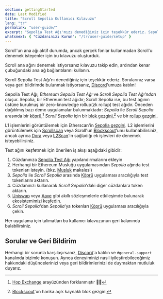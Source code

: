 ```yaml
---
section: gettingStarted
date: Last Modified
title: "Scroll Sepolia Kullanıcı Kılavuzu"
lang: "tr"
permalink: "user-guide/"
excerpt: "Sepolia Test Ağı'mızı denediğiniz için teşekkür ederiz. Sepolia Ağı, Ethereum Sepolia Test Ağı'nı ve Scroll Sepolia Test Ağı'nı içerir."
whatsnext: { "Cüzdanınızı Kurun": "/tr/user-guide/setup" }
---
```



<Aside type="tip" title="Ana ağ aktif!">

Scroll'un ana ağı aktif durumda, ancak gerçek fonlar kullanmadan Scroll'u denemek isteyenler için bu kılavuzu oluşturduk.

Scroll ana ağını denemek istiyorsanız kılavuzu takip edin, ardından kenar çubuğundaki ana ağ bağlantılarını kullanın.

</Aside>

Scroll Sepolia Test Ağı'nı denediğiniz için teşekkür ederiz. Sorularınız varsa veya geri bildirimde bulunmak istiyorsanız, [Discord](https://discord.gg/scroll)'umuza katılın!

Sepolia Test Ağı, _Ethereum Sepolia Test Ağı_ ve _Scroll Sepolia Test Ağı'ndan_ oluşur. Sepolia, bir Ethereum test ağıdır; Scroll Sepolia ise, bu test ağının üstüne kurulmuş bir zero-knowledge rollup(zk rollup) test ağıdır. Önceden dağıtılmış bazı demo uygulamalar bulunmaktadır: _Sepolia_ ile _Scroll Sepolia_ arasında bir [köprü](https://sepolia.scroll.io/bridge),[^1] _Scroll Sepolia_ için bir [blok gezgini](https://sepolia-blockscout.scroll.io/),[^2] ve bir [rollup gezgini](https://sepolia.scroll.io/rollupscan).

L1 işlemlerini görüntülemek için Etherscan'in [Sepolia gezgini](https://sepolia.etherscan.io/). 
L2 işlemlerini görüntülemek için [Scrollscan](https://sepolia.scrollscan.com) veya Scroll'un [Blockscout](https://sepolia-blockscout.scroll.io/)'unu kullanabilirsiniz, ancak ayrıca [Dora](https://www.ondora.xyz/network/scroll-sepolia/interactions) veya [L2Scan](https://scroll-sepolia.l2scan.co/)'in sağladığı ek işlevleri de denemek isteyebilirsiniz.

Test ağını keşfetmek için önerilen iş akışı aşağıdaki gibidir:

1. Cüzdanınıza [Sepolia Test Ağı](https://sepolia.scroll.io/portal) yapılandırmalarını ekleyin
2. Herhangi bir Ethereum Musluğu uygulamasından _Sepolia_ ağında test tokenları isteyin. (bkz. [Musluk](/tr/user-guide/faucet) makalesi)
3. _Sepolia_ ile _Scroll Sepolia_ arasında [Köprü](https://sepolia.scroll.io/bridge) uygulaması aracılığıyla test tokenlarını aktarın.
4. Cüzdanınızı kullanarak _Scroll Sepolia_'daki diğer cüzdanlara token aktarın.
5. [Uniswap](https://uniswap-showcase.sepolia.scroll.xyz/) veya [Aave](https://app.aave.com) gibi akıllı sözleşmelerle etkileşimde bulunarak ekosistemimizi keşfedin.
6. _Scroll Sepolia_'dan _Sepolia_'ya tokenları [Köprü](https://sepolia.scroll.io/bridge) uygulaması aracılığıyla çekin.

Her uygulama için talimatları bu kullanıcı kılavuzunun geri kalanında bulabilirsiniz.

## Sorular ve Geri Bildirim

Herhangi bir sorunla karşılaşırsanız, [Discord](https://discord.gg/scroll)'a katılın ve `#general-support` kanalında bizimle konuşun. Ayrıca deneyiminizi nasıl iyileştirebileceğimiz hakkındaki düşüncelerinizi veya geri bildirimlerinizi de duymaktan mutluluk duyarız.

[^1]: [Hop Exchange](https://hop.exchange/) arayüzünden forklanmıştır 🐇🙌
[^2]: [Blockscout](https://blockscout.com/)'un harika açık kaynaklı blok gezgini